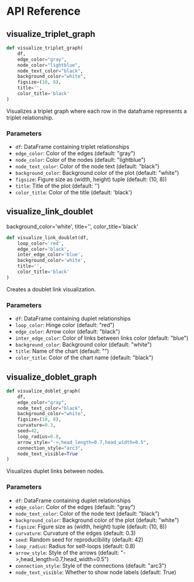# API Reference

## visualize_triplet_graph

```python
def visualize_triplet_graph(
    df,
    edge_color="gray",
    node_color="lightblue", 
    node_text_color="black", 
    background_color="white", 
    figsize=(10, 8),
    title='',
    color_title='black'
)
```

Visualizes a triplet graph where each row in the dataframe represents a triplet relationship.

### Parameters

- `df`: DataFrame containing triplet relationships
- `edge_color`: Color of the edges (default: "gray")
- `node_color`: Color of the nodes (default: "lightblue")
- `node_text_color`: Color of the node text (default: "black")
- `background_color`: Background color of the plot (default: "white")
- `figsize`: Figure size as (width, height) tuple (default: (10, 8))
- `title`: Title of the plot (default: '')
- `color_title`: Color of the title (default: 'black') 


## visualize_link_doublet
background_color='white', title='', color_title='black'
```python
def visualize_link_doublet(df, 
    loop_color='red', 
    edge_color='black', 
    inter_edge_color='blue', 
    background_color='white', 
    title='', 
    color_title='black'
)
```

Creates a doublet link visualization.

### Parameters

- `df`: DataFrame containing duplet relationships
- `loop_color`: Hinge color (default: "red")
- `edge_color`: Arrow color (default: "black")
- `inter_edge_color`: Color of links between links color (default: "blue")
- `background_color`: Background color (default: "white")
- `title`: Name of the chart (default: "")
- `color_title`: Color of the chart name (default: "black")

## visualize_doblet_graph

```python
def visualize_doblet_graph(
    df,
    edge_color="gray",
    node_text_color="black", 
    background_color="white",
    figsize=(10, 8),
    curvature=0.3,
    seed=42,
    loop_radius=0.8,
    arrow_style="->,head_length=0.7,head_width=0.5",
    connection_style="arc3",
    node_text_visible=True
)
```

Visualizes duplet links between nodes.

### Parameters

- `df`: DataFrame containing duplet relationships
- `edge_color`: Color of the edges (default: "gray")
- `node_text_color`: Color of the node text (default: "black")
- `background_color`: Background color of the plot (default: "white")
- `figsize`: Figure size as (width, height) tuple (default: (10, 8))
- `curvature`: Curvature of the edges (default: 0.3)
- `seed`: Random seed for reproducibility (default: 42)
- `loop_radius`: Radius for self-loops (default: 0.8)
- `arrow_style`: Style of the arrows (default: "->,head_length=0.7,head_width=0.5")
- `connection_style`: Style of the connections (default: "arc3")
- `node_text_visible`: Whether to show node labels (default: True)